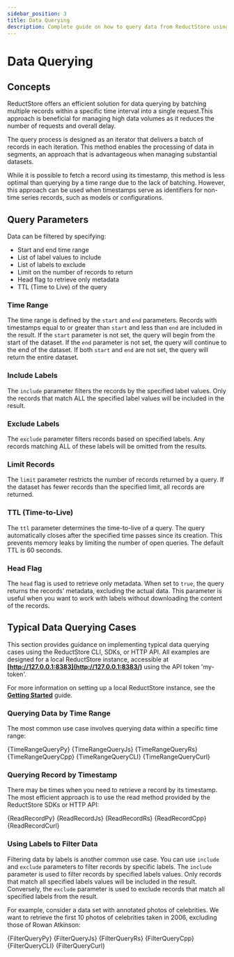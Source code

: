 ```yaml
---
sidebar_position: 3
title: Data Querying
description: Complete guide on how to query data from ReductStore using the CLI, HTTP API, and SDKs.
---
```



<head>
    <link rel="canonical" href="https://www.reduct.store/docs/guides/data-quering"/>
</head>

# Data Querying

## Concepts

ReductStore offers an efficient solution for data querying by batching multiple records within a specific time interval into a single request.This approach is beneficial for managing high data volumes as it reduces the number of requests and overall delay.

The query process is designed as an iterator that delivers a batch of records in each iteration. This method enables the processing of data in segments, an approach that is advantageous when managing substantial datasets.

While it is possible to fetch a record using its timestamp, this method is less optimal than querying by a time range due to the lack of batching. However, this approach can be used when timestamps serve as identifiers for non-time series records, such as models or configurations.

## Query Parameters

Data can be filtered by specifying:

- Start and end time range
- List of label values to include
- List of labels to exclude
- Limit on the number of records to return
- Head flag to retrieve only metadata
- TTL (Time to Live) of the query

### Time Range

The time range is defined by the `start` and `end` parameters. Records with timestamps equal to or greater than `start` and less than `end` are included in the result. If the `start` parameter is not set, the query will begin from the start of the dataset. If the `end` parameter is not set, the query will continue to the end of the dataset. If both `start` and `end` are not set, the query will return the entire dataset.

### Include Labels

The `include` parameter filters the records by the specified label values. Only the records that match ALL the specified label values will be included in the result.

### Exclude Labels

The `exclude` parameter filters records based on specified labels. Any records matching ALL of these labels will be omitted from the results.

### Limit Records

The `limit` parameter restricts the number of records returned by a query. If the dataset has fewer records than the specified limit, all records are returned.

### TTL (Time-to-Live)

The `ttl` parameter determines the time-to-live of a query. The query automatically closes after the specified time passes since its creation. This prevents memory leaks by limiting the number of open queries. The default TTL is 60 seconds.

### Head Flag

The `head` flag is used to retrieve only metadata. When set to `true`, the query returns the records' metadata, excluding the actual data. This parameter is useful when you want to work with labels without downloading the content of the records.

## Typical Data Querying Cases

This section provides guidance on implementing typical data querying cases using the ReductStore CLI, SDKs, or HTTP API. All examples are designed for a local ReductStore instance, accessible at **[http://127.0.0.1:8383](http://127.0.0.1:8383/)** using the API token 'my-token'.

For more information on setting up a local ReductStore instance, see the **[Getting Started](../getting-started)** guide.

### Querying Data by Time Range

The most common use case involves querying data within a specific time range:


<Tabs>
    <TabItem value="Python">
        <CodeBlock language="python">
            {TimeRangeQueryPy}
        </CodeBlock>
    </TabItem>
    <TabItem value="JavaScript">
        <CodeBlock language="javascript">
            {TimeRangeQueryJs}
        </CodeBlock>
    </TabItem>
    <TabItem value="Rust">
        <CodeBlock language="rust">
            {TimeRangeQueryRs}
        </CodeBlock>
    </TabItem>
    <TabItem value="C++">
        <CodeBlock language="cpp">
            {TimeRangeQueryCpp}
        </CodeBlock>
    </TabItem>
    <TabItem value="CLI">
        <CodeBlock language="bash">
            {TimeRangeQueryCLI}
        </CodeBlock>
    </TabItem>
    <TabItem value="Curl">
        <CodeBlock language="bash">
            {TimeRangeQueryCurl}
        </CodeBlock>
    </TabItem>
</Tabs>

### Querying Record by Timestamp

There may be times when you need to retrieve a record by its timestamp. The most efficient approach is to use the read method provided by the ReductStore SDKs or HTTP API:


<Tabs>
    <TabItem value="Python">
        <CodeBlock language="python">
            {ReadRecordPy}
        </CodeBlock>
    </TabItem>
    <TabItem value="JavaScript">
        <CodeBlock language="javascript">
            {ReadRecordJs}
        </CodeBlock>
    </TabItem>
    <TabItem value="Rust">
        <CodeBlock language="rust">
            {ReadRecordRs}
        </CodeBlock>
    </TabItem>
    <TabItem value="C++">
        <CodeBlock language="cpp">
            {ReadRecordCpp}
        </CodeBlock>
    </TabItem>
    <TabItem value="Curl">
        <CodeBlock language="bash">
            {ReadRecordCurl}
        </CodeBlock>
    </TabItem>
</Tabs>

### Using Labels to Filter Data

Filtering data by labels is another common use case. You can use `include` and `exclude` parameters to filter records by specific labels. The `include` parameter is used to filter records by specified labels values. Only records that match all specified labels values will be included in the result. Conversely, the `exclude` parameter is used to exclude records that match all specified labels from the result.

For example, consider a data set with annotated photos of celebrities. We want to retrieve the first 10 photos of celebrities taken in 2006, excluding those of Rowan Atkinson:


<Tabs>
    <TabItem value="Python">
        <CodeBlock language="python">
            {FilterQueryPy}
        </CodeBlock>
    </TabItem>
    <TabItem value="JavaScript">
        <CodeBlock language="javascript">
            {FilterQueryJs}
        </CodeBlock>
    </TabItem>
    <TabItem value="Rust">
        <CodeBlock language="rust">
            {FilterQueryRs}
        </CodeBlock>
    </TabItem>
    <TabItem value="C++">
        <CodeBlock language="cpp">
            {FilterQueryCpp}
        </CodeBlock>
    </TabItem>
    <TabItem value="CLI">
        <CodeBlock language="bash">
            {FilterQueryCLI}
        </CodeBlock>
    </TabItem>
    <TabItem value="Curl">
        <CodeBlock language="bash">
            {FilterQueryCurl}
        </CodeBlock>
    </TabItem>
</Tabs>

